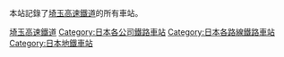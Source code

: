 本站記錄了[[埼玉高速鐵道|埼玉高速鐵道]]的所有車站。

[[Category:埼玉高速鐵道|]]
[[Category:日本各公司鐵路車站|Category:日本各公司鐵路車站]]
[[Category:日本各路線鐵路車站|Category:日本各路線鐵路車站]]
[[Category:日本地鐵車站|Category:日本地鐵車站]]
{{DEFAULTSORT:Saitama Kosoku}}